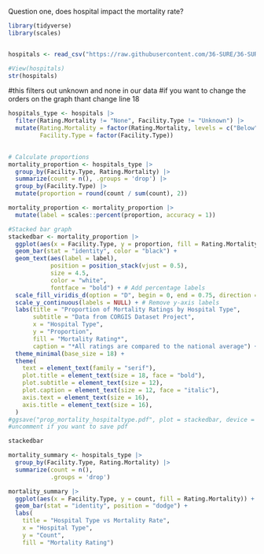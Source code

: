 Question one, does hospital impact the mortality rate? 

```r

library(tidyverse)
library(scales)


hospitals <- read_csv("https://raw.githubusercontent.com/36-SURE/36-SURE.github.io/main/data/hospitals.csv")

#View(hospitals)
str(hospitals)


```

#this filters out unknown and none in our data
#if you want to change the orders on the graph thant change line 18 
```r
hospitals_type <- hospitals |> 
  filter(Rating.Mortality != "None", Facility.Type != "Unknown") |> 
  mutate(Rating.Mortality = factor(Rating.Mortality, levels = c("Below", "Same", "Above")),
         Facility.Type = factor(Facility.Type))
         
```



```r
# Calculate proportions
mortality_proportion <- hospitals_type |> 
  group_by(Facility.Type, Rating.Mortality) |> 
  summarize(count = n(), .groups = 'drop') |> 
  group_by(Facility.Type) |> 
  mutate(proportion = round(count / sum(count), 2))

mortality_proportion <- mortality_proportion |> 
  mutate(label = scales::percent(proportion, accuracy = 1))

#Stacked bar graph
stackedbar <- mortality_proportion |> 
  ggplot(aes(x = Facility.Type, y = proportion, fill = Rating.Mortality)) +
  geom_bar(stat = "identity", color = "black") +
  geom_text(aes(label = label), 
            position = position_stack(vjust = 0.5), 
            size = 4.5, 
            color = "white",
            fontface = "bold") + # Add percentage labels
  scale_fill_viridis_d(option = "D", begin = 0, end = 0.75, direction = 1) + 
  scale_y_continuous(labels = NULL) + # Remove y-axis labels
  labs(title = "Proportion of Mortality Ratings by Hospital Type", 
       subtitle = "Data from CORGIS Dataset Project",
       x = "Hospital Type", 
       y = "Proportion", 
       fill = "Mortality Rating*",
       caption = "*All ratings are compared to the national average") +
  theme_minimal(base_size = 18) +
  theme(
    text = element_text(family = "serif"),
    plot.title = element_text(size = 18, face = "bold"),
    plot.subtitle = element_text(size = 12),
    plot.caption = element_text(size = 12, face = "italic"),
    axis.text = element_text(size = 16),
    axis.title = element_text(size = 16),
  )
#ggsave("prop_mortality_hospitaltype.pdf", plot = stackedbar, device = "pdf", width = 10, height = 8, path = getwd())
#uncomment if you want to save pdf

```


```r
stackedbar
```


```r
mortality_summary <- hospitals_type |> 
  group_by(Facility.Type, Rating.Mortality) |> 
  summarize(count = n(), 
            .groups = 'drop')

mortality_summary |> 
  ggplot(aes(x = Facility.Type, y = count, fill = Rating.Mortality)) +
  geom_bar(stat = "identity", position = "dodge") +
  labs(
    title = "Hospital Type vs Mortality Rate", 
    x = "Hospital Type", 
    y = "Count", 
    fill = "Mortality Rating")

```




